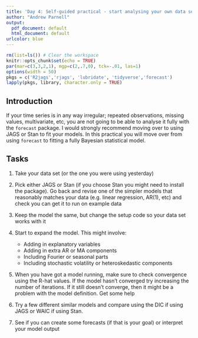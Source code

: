 ```yaml
---
title: 'Day 4: Self-guided practical - start analysing your own data set with Bayes'
author: "Andrew Parnell"
output:
  pdf_document: default
  html_document: default
urlcolor: blue
---
```


```r
rm(list=ls()) # Clear the workspace
knitr::opts_chunk$set(echo = TRUE)
par(mar=c(3,3,2,1), mgp=c(2,.7,0), tck=-.01, las=1)
options(width = 50)
pkgs = c('R2jags','rjags', 'lubridate', 'tidyverse','forecast')
lapply(pkgs, library, character.only = TRUE)
```

## Introduction

If your time series is in any way irregular; repeated observations, missing values, multivariate, etc, you are not going to be able to analyse it fully with the `forecast` package. I would strongly recommend moving over to using JAGS or Stan to fit your models. In this practical you will move over from using `forecast` to fitting a fully Bayesian statistical model.

## Tasks

1. Take your data set (or the one you were using yesterday)
1. Pick either JAGS or Stan (if you choose Stan you might need to install the package). Go back and revise one of the simpler models that reasonably matches your data (e.g. linear regression, AR(1), etc) and check you can get it to run on example data
1. Keep the model the same, but change the setup code so your data set works with it
1. Start to expand the model. This might involve:

    - Adding in explanatory variables
    - Adding in extra AR or MA components
    - Including Fourier or seasonal parts
    - Including stochastic volatility or heteroskedastic components
    
1. When you have got a model running, make sure to check convergence using the R-hat values. If the model hasn't converged try increasing the number of iterations. If it still doesn't converge, then it might be a problem with the model definition. Get some help
1. Try a few different similar models and compare using the DIC if using JAGS or WAIC if using Stan. 
1. See if you can create some forecasts (if that is your goal) or interpret your model output
